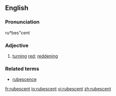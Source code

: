 ==English==

===Pronunciation===
ru*bes"cent

===Adjective===
{{en-adj}}

# [[turn]]ing [[red]]; [[reddening]]

===Related terms===
* [[rubescence]]

[[fr:rubescent]]
[[io:rubescent]]
[[vi:rubescent]]
[[zh:rubescent]]